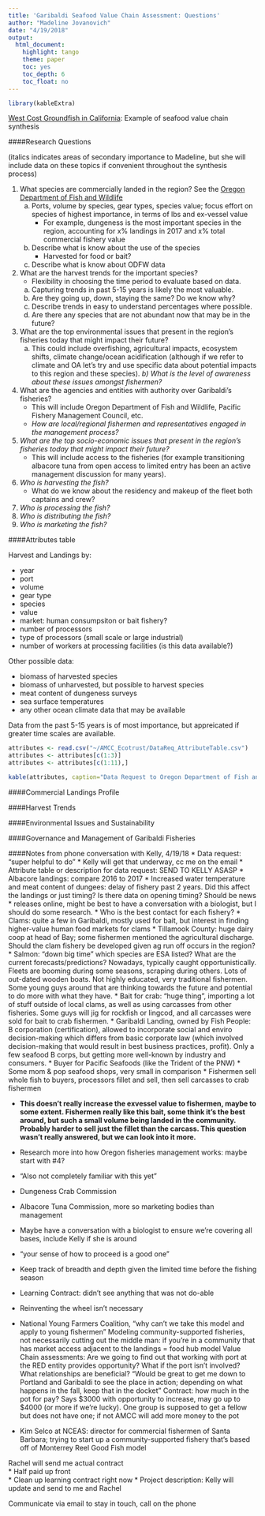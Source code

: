 ```yaml
---
title: 'Garibaldi Seafood Value Chain Assessment: Questions'
author: "Madeline Jovanovich"
date: "4/19/2018"
output:
  html_document:
    highlight: tango
    theme: paper
    toc: yes
    toc_depth: 6
    toc_float: no
---
```





```r
library(kableExtra)
```

[West Cost Groundfish in California](http://www.wildernessmarkets.com/wp-content/uploads/2015/12/Wilderness-Markets-West-Coast-Groundfish-in-California-synthesis-Final-Dec-20-2015-Web.pdf): Example of seafood value chain synthesis

####Research Questions 

(italics indicates areas of secondary importance to Madeline, but she will include data on these topics if convenient throughout the synthesis process)

1.  What species are commercially landed in the region? See the [Oregon Department of Fish and Wildlife](http://www.dfw.state.or.us/fish/commercial/landing_stats/2017/index.asp)
    a) Ports, volume by species, gear types, species value; focus effort on species of highest importance, in terms of lbs and ex-vessel value
        * For example, dungeness is the most important species in the region, accounting for x% landings in 2017 and x% total commercial fishery value
    b) Describe what is know about the use of the species
        * Harvested for food or bait? 
    c) Describe what is know about ODFW data    
    
2.  What are the harvest trends for the important species?
    * Flexibility in choosing the time period to evaluate based on data. 
    a)  Capturing trends in past 5-15 years is likely the most valuable.
    b)  Are they going up, down, staying the same? Do we know why?
    c)  Describe trends in easy to understand percentages where possible. 
    d)  Are there any species that are not abundant now that may be in the future? 
    
3.  What are the top environmental issues that present in the region’s fisheries today that might impact their future?
    a)  This could include overfishing, agricultural impacts, ecosystem shifts, climate change/ocean acidification (although if we refer to climate and OA let’s try and use specific data about potential impacts to this region and these species). 
   *b)   What is the level of awareness about these issues amongst fishermen?*

4.  What are the agencies and entities with authority over Garibaldi’s fisheries? 
    *   This will include Oregon Department of Fish and Wildlife, Pacific Fishery Management Council, etc. 
    *   *How are local/regional fishermen and representatives engaged in the management process?* 
    
5.  *What are the top socio-economic issues that present in the region’s fisheries today that might impact their future?*
    *   This will include access to the fisheries (for example transitioning albacore tuna from open access to limited entry has been an active management discussion for many years). 

6.  *Who is harvesting the fish?*
    * What do we know about the residency and makeup of the fleet both captains and crew?

7.  *Who is processing the fish?* 
8.  *Who is distributing the fish?* 
9.  *Who is marketing the fish?*

####Attributes table 

Harvest and Landings by: 

* year
* port
* volume
* gear type
* species
* value
* market: human consumpsiton or bait fishery? 
* number of processors
* type of processors (small scale or large industrial)
* number of workers at processing facilities (is this data available?)

Other possible data: 

* biomass of harvested species
* biomass of unharvested, but possible to harvest species
* meat content of dungeness surveys
* sea surface temperatures 
* any other ocean climate data that may be available


Data from the past 5-15 years is of most importance, but appreicated if greater time scales are available.

```r

attributes <- read.csv("~/AMCC_Ecotrust/DataReq_AttributeTable.csv")
attributes <- attributes[c(1:3)]
attributes <- attributes[c(1:11),]
```
```r
kable(attributes, caption="Data Request to Oregon Department of Fish and Wildlife")
```



####Commercial Landings Profile

####Harvest Trends

####Environmental Issues and Sustainability 

####Governance and Management of Garibaldi Fisheries

####Notes from phone conversation with Kelly, 4/19/18
* Data request: "super helpful to do"
* Kelly will get that underway, cc me on the email 
* Attribute table or description for data request: SEND TO KELLY ASASP 
* Albacore landings: compare 2016 to 2017
* Increased water temperature and meat content of dungees: delay of fishery past 2 years. Did this affect the landings or just timing? Is there data on opening timing? Should be news * releases online, might be best to have a conversation with a biologist, but I should do some research. 
* Who is the best contact for each fishery? 
* Clams: quite a few in Garibaldi, mostly used for bait, but interest in finding higher-value human food markets for clams 
* Tillamook County: huge dairy coop at head of Bay; some fishermen mentioned the agricultural discharge. Should the clam fishery be developed given ag run off occurs in the region? 
* Salmon: "down big time" which species are ESA listed? What are the current forecasts/predictions? Nowadays, typically caught opportunistically. Fleets are booming during some seasons, scraping during others. Lots of out-dated wooden boats. Not highly educated, very traditional fishermen. Some young guys around that are thinking towards the future and potential to do more with what they have. 
* Bait for crab: "huge thing", importing a lot of stuff outside of local clams, as well as using carcasses from other fisheries. Some guys will jig for rockfish or lingcod, and all carcasses were sold for bait to crab fishermen. 
* Garibaldi Landing, owned by Fish People: B corporation (certification), allowed to incorporate social and enviro decision-making which differs from basic corporate law (which involved decision-making that would result in best business practices, profit). Only a few seafood B corps, but getting more well-known by industry and consumers. 
* Buyer for Pacific Seafoods (like the Trident of the PNW)
* Some mom & pop seafood shops, very small in comparison 
* Fishermen sell whole fish to buyers, processors fillet and sell, then sell carcasses to crab fishermen

* **This doesn't really increase the exvessel value to fishermen, maybe to some extent. Fishermen really like this bait, some think it's the best around, but such a small volume being landed in the community. Probably harder to sell just the fillet than the carcass. This question wasn't really answered, but we can look into it more.** 

* Research more into how Oregon fisheries management works: maybe start with #4? 
* "Also not completely familiar with this yet"
* Dungeness Crab Commission 
* Albacore Tuna Commission, more so marketing bodies than management
* Maybe have a conversation with a biologist to ensure we're covering all bases, include Kelly if she is around 

* "your sense of how to proceed is a good one"
* Keep track of breadth and depth given the limited time before the fishing season 

* Learning Contract: didn't see anything that was not do-able 
* Reinventing the wheel isn't necessary 
* National Young Farmers Coalition, "why can't we take this model and apply to young fishermen"
Modeling community-supported fisheries, not necessarily cutting out the middle man: if you're in a community that has market access adjacent to the landings = food hub model 
Value Chain assessments: Are we going to find out that working with port at the RED entity provides opportunity? What if the port isn't involved? What relationships are beneficial? 
"Would be great to get me down to Portland and Garibaldi to see the place in action; depending on what happens in the fall, keep that in the docket"
Contract: how much in the pot for pay? Says $3000 with opportunity to increase, may go up to $4000 (or more if we're lucky). One group is supposed to get a fellow but does not have one; if not AMCC will add more money to the pot 

* Kim Selco at NCEAS: director for commercial fishermen of Santa Barbara; trying to start up a community-supported fishery that's based off of Monterrey Reel Good Fish model 
    
    
Rachel will send me actual contract    
* Half paid up front     
* Clean up learning contract right now 
* Project description: Kelly will update and send to me and Rachel 

Communicate via email to stay in touch, call on the phone 